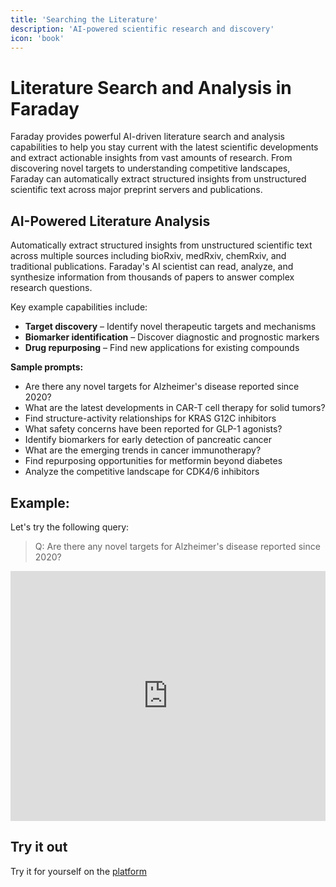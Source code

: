 ```yaml
---
title: 'Searching the Literature'
description: 'AI-powered scientific research and discovery'
icon: 'book'
---
```


# Literature Search and Analysis in Faraday

Faraday provides powerful AI-driven literature search and analysis capabilities to help you stay current with the latest scientific developments and extract actionable insights from vast amounts of research. From discovering novel targets to understanding competitive landscapes, Faraday can automatically extract structured insights from unstructured scientific text across major preprint servers and publications.

## AI-Powered Literature Analysis

Automatically extract structured insights from unstructured scientific text across multiple sources including bioRxiv, medRxiv, chemRxiv, and traditional publications. Faraday's AI scientist can read, analyze, and synthesize information from thousands of papers to answer complex research questions.

Key example capabilities include:
- **Target discovery** – Identify novel therapeutic targets and mechanisms
- **Biomarker identification** – Discover diagnostic and prognostic markers
- **Drug repurposing** – Find new applications for existing compounds

**Sample prompts:**
- Are there any novel targets for Alzheimer's disease reported since 2020?
- What are the latest developments in CAR-T cell therapy for solid tumors?
- Find structure-activity relationships for KRAS G12C inhibitors
- What safety concerns have been reported for GLP-1 agonists?
- Identify biomarkers for early detection of pancreatic cancer
- What are the emerging trends in cancer immunotherapy?
- Find repurposing opportunities for metformin beyond diabetes
- Analyze the competitive landscape for CDK4/6 inhibitors

## Example:

Let's try the following query:

> Q: Are there any novel targets for Alzheimer's disease reported since 2020?

<iframe
  width="100%"
  height="400"
  src="https://www.youtube.com/embed/C1DVxFHXH6A"
  title="YouTube video player"
  frameborder="0"
  allow="accelerometer; autoplay; clipboard-write; encrypted-media; gyroscope; picture-in-picture"
  allowfullscreen
></iframe>



## Try it out

<Check>Try it for yourself on the [platform](https://platform.ascentbio.xyz/)</Check>
